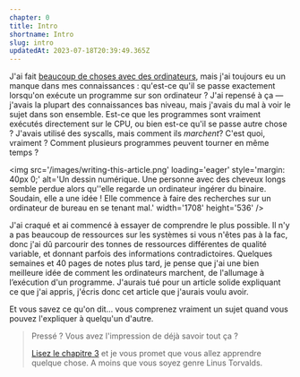 ```yaml
---
chapter: 0
title: Intro
shortname: Intro
slug: intro
updatedAt: 2023-07-18T20:39:49.365Z
---
```


J'ai fait [beaucoup de choses avec des ordinateurs](https://github.com/kognise), mais j'ai toujours eu un manque dans mes connaissances : qu'est-ce qu'il se passe exactement lorsqu'on exécute un programme sur son ordinateur ? J'ai repensé à ça — j'avais la plupart des connaissances bas niveau, mais j'avais du mal à voir le sujet dans son ensemble. Est-ce que les programmes sont vraiment exécutés directement sur le CPU, ou bien est-ce qu'il se passe autre chose ? J'avais utilisé des syscalls, mais comment ils *marchent*? C'est quoi, vraiment ? Comment plusieurs programmes peuvent tourner en même temps ?

<img src='/images/writing-this-article.png' loading='eager' style='margin: 40px 0;' alt='Un dessin numérique. Une personne avec des cheveux longs semble perdue alors qu''elle regarde un ordinateur ingérer du binaire. Soudain, elle a une idée ! Elle commence à faire des recherches sur un ordinateur de bureau en se tenant mal.' width='1708' height='536' />

J'ai craqué et ai commencé à essayer de comprendre le plus possible. Il n'y a pas beaucoup de ressources sur les systèmes si vous n'êtes pas à la fac, donc j'ai dû parcourir des tonnes de ressources différentes de qualité variable, et donnant parfois des informations contradictoires. Quelques semaines et 40 pages de notes plus tard, je pense que j'ai une bien meilleure idée de comment les ordinateurs marchent, de l'allumage à l’exécution d'un programme. J'aurais tué pour un article solide expliquant ce que j'ai appris, j'écris donc cet article que j'aurais voulu avoir.

Et vous savez ce qu'on dit... vous comprenez vraiment un sujet quand vous pouvez l'expliquer à quelqu'un d'autre.

> Pressé ? Vous avez l'impression de déjà savoir tout ça ?
>
> [Lisez le chapitre 3](/how-to-run-a-program) et je vous promet que vous allez apprendre quelque chose. A moins que vous soyez genre Linus Torvalds.
